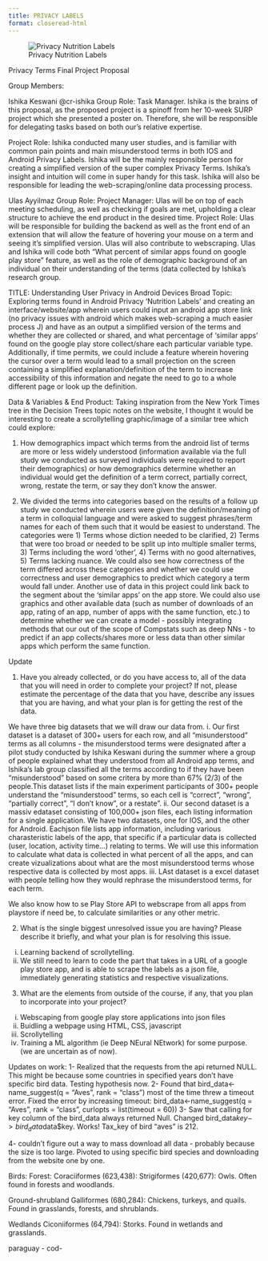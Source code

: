 ```yaml
---
title: PRIVACY LABELS
format: closeread-html
---
```


:::{.cr-section}

:::{#cr-ishika}
![Privacy Nutrition Labels](Data_tracking.png)
:::


Privacy Terms Final Project Proposal

Group Members:

Ishika Keswani @cr-ishika
Group Role: Task Manager. Ishika is the brains of this proposal, as the proposed project is a spinoff from her 10-week SURP project which she presented a poster on. Therefore, she will be responsible for delegating tasks based on both our’s relative expertise.

Project Role: Ishika conducted many user studies, and is familiar with common pain points and main misunderstood terms in both IOS and Android Privacy Labels. Ishika will be the mainly responsible person for creating a simplified version of the super complex Privacy Terms. Ishika’s insight and intuition will come in super handy for this task. Ishika will also be responsible for leading the web-scraping/online data processing process.


Ulas Ayyilmaz
Group Role: Project Manager: Ulas will be on top of each meeting scheduling, as well as checking if goals are met, upholding a clear structure to achieve the end product in the desired time.
Project Role: Ulas will be responsible for building the backend as well as the front end of an extension that will allow the feature of hovering your mouse on a term and seeing it’s simplified version. Ulas will also contribute to webscraping.
Ulas and Ishika will code both “What percent of similar apps found on google play store” feature, as well as the role of demographic background of an individual on their understanding of the terms (data collected by Ishika’s research group.

:::
TITLE: Understanding User Privacy in Android Devices
Broad Topic: Exploring terms found in Android Privacy ‘Nutrition Labels’ and creating an interface/website/app wherein users could input an android app store link (no privacy issues with android which makes web-scraping a much easier process J) and have as an output a simplified version of the terms and whether they are collected or shared, and what percentage of ‘similar apps’ found on the google play store collect/share each particular variable type. Additionally, if time permits, we could include a feature wherein hovering the cursor over a term would lead to a small projection on the screen containing a simplified explanation/definition of the term to increase accessibility of this information and negate the need to go to a whole different page or look up the definition.

Data & Variables & End Product: Taking inspiration from the New York Times tree in the Decision Trees topic notes on the website, I thought it would be interesting to create a scrollytelling graphic/image of a similar tree which could explore:

1. How demographics impact which terms from the android list of terms are more or
less widely understood (information available via the full study we conducted as surveyed individuals were required to report their demographics) or how demographics determine whether an individual would get the definition of a term correct, partially correct, wrong, restate the term, or say they don’t know the answer.

2. We divided the terms into categories based on the results of a follow up study we conducted wherein users were given the definition/meaning of a term in colloquial language and were asked to suggest phrases/term names for each of them such that it would be easiest to understand. The categories were 1) Terms whose diction needed to be clarified, 2) Terms that were too broad or needed to be split up into multiple smaller terms, 3) Terms including the word ‘other’, 4) Terms with no good alternatives, 5) Terms lacking nuance. We could also see how correctness of the term differed across these categories and whether we could use correctness and user demographics to predict which category a term would fall under.
Another use of data in this project could link back to the segment about the ‘similar apps’ on the app store. We could also use graphics and other available data (such as number of downloads of an app, rating of an app, number of apps with the same function, etc.) to determine whether we can create a model - possibly integrating methods that our out of the scope of Compstats such as deep NNs - to predict if an app collects/shares more or less data than other similar apps which perform the same function.

Update

1. Have you already collected, or do you have access to, all of the data that you will need in order to complete your project? If not, please estimate the percentage of the data that you have, describe any issues that you are having, and what your plan is for getting the rest of the data.

We have three big datasets that we will draw our data from.
i. Our first dataset is a dataset of 300+ users for each row, and all "misunderstood" terms as all columns - the misunderstood terms were designated after a pilot study conducted by Ishika Keswani during the summer where a group of people explained what they understood from all Android app terms, and Ishika's lab group classified all the terms according to if they have been "misunderstood" based on some critera by more than 67% (2/3) of the people.This dataset lists if the main experiment participants of 300+ people understand the "misunderstood" terms, so each cell is "correct", "wrong", "partially correct", "I don't know", or a restate". 
ii. Our second dataset is a massiv edataset consisting of 100,000+ json files, each listing information for a single application. We have two datasets, one for IOS, and the other for Android. Eachjson file lists app information, including various charasteristic labels of the app, that specific if a particular data is collected (user, location, activity time...) relating to terms. We will use this information to calculate what data is collected in what percent of all the apps, and can create vizualizations about what are the most misunderstood terms whose respective data is collected by most apps.
iii. LAst dataset is a excel dataset with people telling how they would rephrase the misunderstood terms, for each term. 

We also know how to se Play Store API to webscrape from all apps from playstore if need be, to calculate similarities or any other metric. 


2. What is the single biggest unresolved issue you are having? Please describe it briefly, and what your plan is for resolving this issue.

i. Learning backend of scrollytelling. 
ii. We still need to learn to code the part that takes in a URL of a google play store app, and is able to scrape the labels as a json file, immediately generating statistics and respective visualizations. 

3. What are the elements from outside of the course, if any, that you plan to incorporate into your project?
i. Webscaping from google play store applications into json files
ii. Buidling a webpage using HTML, CSS, javascript
iii. Scrollytelling
iv. Training a ML algorithm (ie Deep NEural NEtwork) for some purpose. (we are uncertain as of now).



Updates on work:
1- Realized that the requests from the api returned NULL. This might be because some countries in specified years don't have specific bird data. Testing hypothesis now.
2- Found that 
bird_data<-name_suggest(q = "Aves", rank = "class") most of the time threw a timeout error. Fixed the error by increasing timeout:
  bird_data<-name_suggest(q = "Aves", rank = "class", curlopts = list(timeout = 60))
3- Saw that calling for key column of the bird_data always returned Null. Changed bird_data$key -> bird_data$data$key. Works! Tax_key of bird "aves" is 212.

4- couldn't figure out a way to mass download all data - probably because the size is too large. Pivoted to using specific bird species and downloading from the website one by one. 

Birds:
Forest:
Coraciiformes (623,438):
Strigiformes (420,677): Owls. Often found in forests and woodlands.

Ground-shrubland
Galliformes (680,284): Chickens, turkeys, and quails. Found in grasslands, forests, and shrublands.

Wedlands
Ciconiiformes (64,794): Storks. Found in wetlands and grasslands.

paraguay -
cod- 


